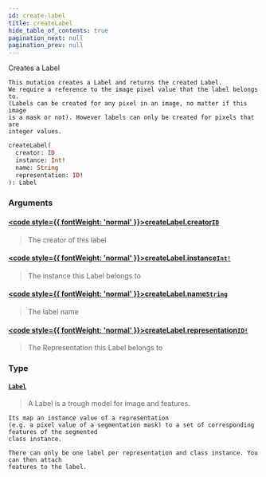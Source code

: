 ```yaml
---
id: create-label
title: createLabel
hide_table_of_contents: true
pagination_next: null
pagination_prev: null
---
```








Creates a Label
    
    This mutation creates a Label and returns the created Label.
    We require a reference to the image pixel value that the label belongs to.
    (Labels can be created for any pixel in an image, no matter if this image
    is a mask or not). However labels can only be created for pixels that are
    integer values.

    

    

```graphql
createLabel(
  creator: ID
  instance: Int!
  name: String
  representation: ID!
): Label
```


### Arguments

#### [<code style={{ fontWeight: 'normal' }}>createLabel.<b>creator</b></code>](#)<Bullet />[`ID`](/docs/schemas/mikro/scalars/id) <Badge class="secondary" text="scalar"/>
> The creator of this label
> 

#### [<code style={{ fontWeight: 'normal' }}>createLabel.<b>instance</b></code>](#)<Bullet />[`Int!`](/docs/schemas/mikro/scalars/int) <Badge class="secondary" text="non-null"/> <Badge class="secondary" text="scalar"/>
> The instance this Label belongs to
> 

#### [<code style={{ fontWeight: 'normal' }}>createLabel.<b>name</b></code>](#)<Bullet />[`String`](/docs/schemas/mikro/scalars/string) <Badge class="secondary" text="scalar"/>
> The label name
> 

#### [<code style={{ fontWeight: 'normal' }}>createLabel.<b>representation</b></code>](#)<Bullet />[`ID!`](/docs/schemas/mikro/scalars/id) <Badge class="secondary" text="non-null"/> <Badge class="secondary" text="scalar"/>
> The Representation this Label belongs to
> 

### Type

#### [`Label`](/docs/schemas/mikro/objects/label) <Badge class="secondary" text="object"/>
> A Label is a trough model for image and features.
    
    Its map an instance value of a representation
    (e.g. a pixel value of a segmentation mask) to a set of corresponding features of the segmented
    class instance.

    There can only be one label per representation and class instance. You can then attach
    features to the label.
    
    
    
> 





